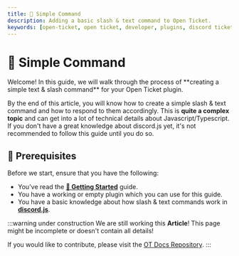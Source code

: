 ```yaml
---
title: 💨 Simple Command
description: Adding a basic slash & text command to Open Ticket.
keywords: [open-ticket, open ticket, developer, plugins, discord ticket bot, framework, guide]
---
```

<head>
    <link rel="apple-touch-icon" href="/img/logo_vertical.png"/>
</head>

# 💨 Simple Command
<FlexHorizontal>
<div style={{width:"50%"}} className="otdocs-flex-mobile-width">
Welcome! In this guide, we will walk through the process of <C color="blue">**creating a simple text & slash command**</C> for your Open Ticket plugin.

By the end of this article, you will know how to create a simple slash & text command and how to respond to them accordingly.
This is <C color="red">**quite a complex topic**</C> and can get into a lot of technical details about Javascript/Typescript.
If you don't have a great knowledge about discord.js yet, it's not recommended to follow this guide until you do so.
</div>
<div style={{width:"50%"}} className="otdocs-flex-mobile-width">
    <StyledTitle title="Framework Article" description="Basic Plugins - Simple Command"></StyledTitle>
</div>
</FlexHorizontal>

<Divider></Divider>
## 📌 Prerequisites
Before we start, ensure that you have the following:

- You've read the [**🏁 Getting Started**](/docs/framework/getting-started) guide.
- You have a working or empty plugin which you can use for this guide.
- You have a basic knowledge about how slash & text commands work in [**discord.js**](https://www.discordjs.guide).

<Divider></Divider>








:::warning under construction
We are still working this **Article**! This page might be incomplete or doesn't contain all details!

If you would like to contribute, please visit the [OT Docs Repository](https://github.com/DJj123dj/ot-docs).
:::